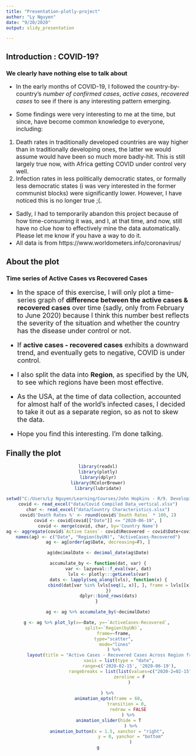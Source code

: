 ```yaml
---
title: "Presentation-plotly-project"
author: "Ly Nguyen"
date: "9/20/2020"
output: slidy_presentation

---
```


## Introduction : COVID-19? 
### We clearly have nothing else to talk about 

<font size="3">


- In the early months of COVID-19, I followed the country-by-country's *number of confirmed cases*, *active cases*, *recovered cases* to see if there is any interesting pattern emerging. 

- Some findings were very interesting to me at the time, but since, have become common knowledge to everyone, including: 

1. Death rates in traditionally developed countries are way higher than in traditionally developing ones, the latter we would assume would have been so much more badly-hit. This is still largely true now, with Africa getting COVID under control very well. 
2. Infection rates in less politically democratic states, or formally less democratic states (i was very interested in the former communist blocks) were significantly lower. However, I have noticed this is no longer true ;(. 

- Sadly, I had to temporarily abandon this project because of how time-consuming it was, and I, at that time, and now, still have no clue how to effectively mine the data automatically. Please let me know if you have a way to do it. 
- All data is from https://www.worldometers.info/coronavirus/ 


</font>

## About the plot 
### Time series of Active Cases vs Recovered Cases 
<font size="4">


- In the space of this exercise, I will only plot a time-series graph of **difference between the active cases & recovered cases** over time (sadly, only from February to June 2020) because I think this number best reflects the severity of the situation and whether the country has the disease under control or not. 

- If **active cases - recovered cases** exhibits a downward trend, and eventually gets to negative, COVID is under control. 

- I also split the data into **Region**, as specified by the UN, to see which regions have been most effective. 

- As the USA, at the time of data collection, accounted for almost half of the world's infected cases, I decided to take it out as a separate region, so as not to skew the data.
- Hope you find this interesting. I'm done talking. 


</font>

## Finally the plot
<center>
```r
library(readxl)
library(plotly)
library(dplyr)
library(RColorBrewer)
library(lubridate)

setwd("C:/Users/Ly Nguyen/Learning/Courses/John Hopkins - R/9. Developing Data Products/markdown-plotly-project")
covid <- read_excel("data/Covid Compiled Data_vertical.xlsx")
char <- read_excel("data/Country Characteristics.xlsx")
covid$'Death Rates %' <- round(covid$`Death Rates` * 100, 2)
covid <- covid[covid[["Date"]] <= "2020-06-19", ]
covid <- merge(covid, char, by='Country Name')
ag <- aggregate(covid$`Active Cases`- covid$Recovered ~ covid$Date+covid$`Region (by UN)`, list(covid$`Region (by UN)`), sum, na.rm=T)
names(ag) <- c("Date", "Region(byUN)", "ActiveCases-Recovered")
ag <- ag[order(ag$Date, decreasing=F), ]

ag$decimalDate <- decimal_date(ag$Date)

accumulate_by <- function(dat, var) {
        var <- lazyeval::f_eval(var, dat)
        lvls <- plotly:::getLevels(var)
        dats <- lapply(seq_along(lvls), function(x) {
                cbind(dat[var %in% lvls[seq(1, x)], ], frame = lvls[[x]])
        })
        dplyr::bind_rows(dats)
} 

ag <- ag %>% accumulate_by(~decimalDate)

g <- ag %>% plot_ly(x=~Date, y=~`ActiveCases-Recovered`, 
             split=~`Region(byUN)`, 
             frame=~frame, 
             type="scatter", 
             mode="lines"
             ) %>% 
        layout(title = "Active Cases - Recovered Cases Across Region from 02/2020 to 06/2020",
                xaxis = list(type = "date",
                        range=c('2020-02-15', '2020-06-19'),
                        rangebreaks = list(list(values=c("2020-2=02-15", "2020-06-19"))),
                        zeroline = F
                        )
               
        ) %>% 
        animation_opts(frame = 60,
                       transition = 0, 
                       redraw = FALSE
                       ) %>%
        animation_slider(hide = T
                         ) %>%
        animation_button(x = 1.5, xanchor = "right", 
                         y = 0, yanchor = "bottom"
                         )
g
```
</center>